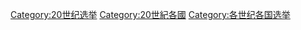 [[Category:20世纪选举|Category:20世纪选举]]
[[Category:20世紀各國|Category:20世紀各國]]
[[Category:各世纪各国选举|Category:各世纪各国选举]]